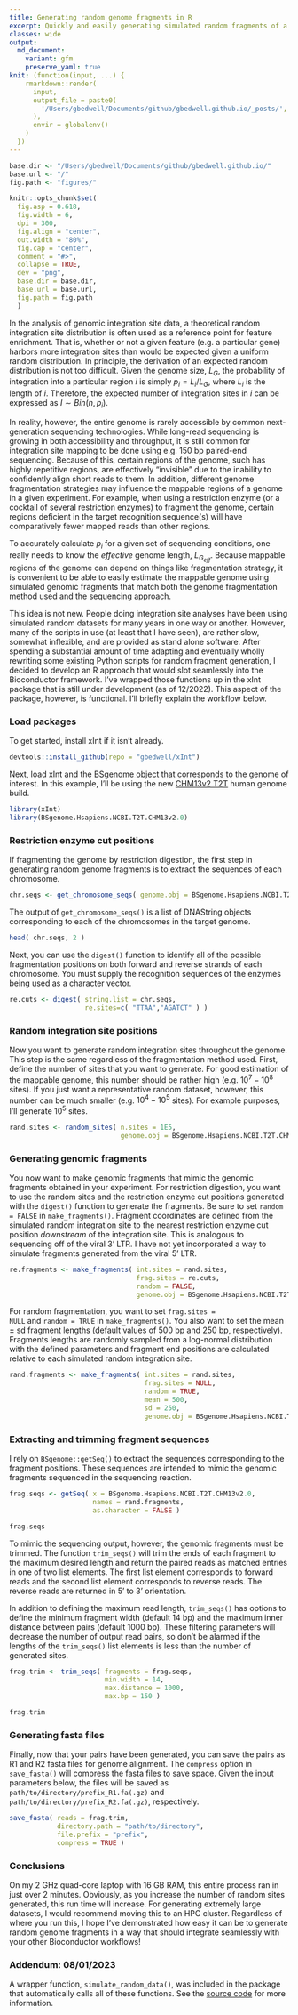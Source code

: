 ```yaml
---
title: Generating random genome fragments in R
excerpt: Quickly and easily generating simulated random fragments of a chosen genome.
classes: wide
output:
  md_document:
    variant: gfm
    preserve_yaml: true
knit: (function(input, ...) {
    rmarkdown::render(
      input,
      output_file = paste0(
        '/Users/gbedwell/Documents/github/gbedwell.github.io/_posts/', '2022-12-27', '-', 'random-genome-fragments','.md'
      ),
      envir = globalenv()
    )
  })
---
```


```r
base.dir <- "/Users/gbedwell/Documents/github/gbedwell.github.io/"
base.url <- "/"
fig.path <- "figures/"

knitr::opts_chunk$set(
  fig.asp = 0.618,
  fig.width = 6,
  dpi = 300,
  fig.align = "center",
  out.width = "80%",
  fig.cap = "center",
  comment = "#>",
  collapse = TRUE,
  dev = "png",
  base.dir = base.dir, 
  base.url = base.url,
  fig.path = fig.path
  )
```

In the analysis of genomic integration site data, a theoretical random integration site distribution is often used as a reference point for feature enrichment. That is, whether or not a given feature (e.g. a particular gene) harbors more integration sites than would be expected given a uniform random distribution. In principle, the derivation of an expected random distribution is not too difficult. Given the genome size, $L_G$, the probability of integration into a particular region $i$ is simply $p_i = L_i/L_G$, where $L_i$ is the length of $i$. Therefore, the expected number of integration sites in $i$ can be expressed as $I \sim Bin(n, p_i)$.

In reality, however, the entire genome is rarely accessible by common next-generation sequencing technologies. While long-read sequencing is growing in both accessibility and throughput, it is still common for integration site mapping to be done using e.g. 150 bp paired-end sequencing. Because of this, certain regions of the genome, such has highly repetitive regions, are effectively "invisible" due to the inability to confidently align short reads to them. In addition, different genome fragmentation strategies may influence the mappable regions of a genome in a given experiment. For example, when using a restriction enzyme (or a cocktail of several restriction enzymes) to fragment the genome, certain regions deficient in the target recognition sequence(s) will have comparatively fewer mapped reads than other regions.

To accurately calculate $p_i$ for a given set of sequencing conditions, one really needs to know the <i>effective</i> genome length, $L_{G_{eff}}$. Because mappable regions of the genome can depend on things like fragmentation strategy, it is convenient to be able to easily estimate the mappable genome using simulated genomic fragments that match both the genome fragmentation method used and the sequencing approach.

This idea is not new. People doing integration site analyses have been using simulated random datasets for many years in one way or another. However, many of the scripts in use (at least that I have seen), are rather slow, somewhat inflexible, and are provided as stand alone software. After spending a substantial amount of time adapting and eventually wholly rewriting some existing Python scripts for random fragment generation, I decided to develop an R approach that would slot seamlessly into the Bioconductor framework. I've wrapped those functions up in the xInt package that is still under development (as of 12/2022). This aspect of the package, however, is functional. I'll briefly explain the workflow below.

### Load packages

To get started, install xInt if it isn't already.

```r
devtools::install_github(repo = "gbedwell/xInt")
```

Next, load xInt and the [BSgenome object](https://bioconductor.org/packages/release/bioc/html/BSgenome.html) that corresponds to the genome of interest. In this example, I'll be using the new [CHM13v2 T2T](https://bioconductor.org/packages/release/data/annotation/html/BSgenome.Hsapiens.NCBI.T2T.CHM13v2.0.html) human genome build.

```r
library(xInt)
library(BSgenome.Hsapiens.NCBI.T2T.CHM13v2.0)
```

### Restriction enzyme cut positions

If fragmenting the genome by restriction digestion, the first step in generating random genome fragments is to extract the sequences of each chromosome.

```r
chr.seqs <- get_chromosome_seqs( genome.obj = BSgenome.Hsapiens.NCBI.T2T.CHM13v2.0 )
```

The output of <code>get_chromosome_seqs()</code> is a list of DNAString objects corresponding to each of the chromosomes in the target genome.

```r
head( chr.seqs, 2 )
```
Next, you can use the <code>digest()</code> function to identify all of the possible fragmentation positions on both forward and reverse strands of each chromosome. You must supply the recognition sequences of the enzymes being used as a character vector.

```r
re.cuts <- digest( string.list = chr.seqs, 
                   re.sites=c( "TTAA","AGATCT" ) )
```

### Random integration site positions

Now you want to generate random integration sites throughout the genome. This step is the same regardless of the fragmentation method used. First, define the number of sites that you want to generate. For good estimation of the mappable genome, this number should be rather high (e.g. $10^7-10^8$ sites). If you just want a representative random dataset, however, this number can be much smaller (e.g. $10^4-10^5$ sites). For example purposes, I'll generate $10^5$ sites.

```r
rand.sites <- random_sites( n.sites = 1E5,
                            genome.obj = BSgenome.Hsapiens.NCBI.T2T.CHM13v2.0 )
```

### Generating genomic fragments

You now want to make genomic fragments that mimic the genomic fragments obtained in your experiment. For restriction digestion, you want to use the random sites and the restriction enzyme cut positions generated with the <code>digest()</code> function to generate the fragments. Be sure to set <code>random = FALSE</code> in <code>make_fragments()</code>. Fragment coordinates are defined from the simulated random integration site to the nearest restriction enzyme cut position <i>downstream</i> of the integration site. This is analogous to sequencing off of the viral 3' LTR. I have not yet incorporated a way to simulate fragments generated from the viral 5' LTR.

```r
re.fragments <- make_fragments( int.sites = rand.sites,
                                frag.sites = re.cuts,
                                random = FALSE,
                                genome.obj = BSgenome.Hsapiens.NCBI.T2T.CHM13v2.0 )
```

For random fragmentation, you want to set <code>frag.sites = NULL</code> and <code>random = TRUE</code> in <code>make_fragments()</code>. You also want to set the mean ± sd fragment lengths (default values of 500 bp and 250 bp, respectively). Fragments lengths are randomly sampled from a log-normal distribution with the defined parameters and fragment end positions are calculated relative to each simulated random integration site.

```r
rand.fragments <- make_fragments( int.sites = rand.sites,
                                  frag.sites = NULL, 
                                  random = TRUE,
                                  mean = 500, 
                                  sd = 250,
                                  genome.obj = BSgenome.Hsapiens.NCBI.T2T.CHM13v2.0 )
```

### Extracting and trimming fragment sequences

I rely on <code>BSgenome::getSeq()</code> to extract the sequences corresponding to the fragment positions. These sequences are intended to mimic the genomic fragments sequenced in the sequencing reaction.

```r
frag.seqs <- getSeq( x = BSgenome.Hsapiens.NCBI.T2T.CHM13v2.0,
                     names = rand.fragments,
                     as.character = FALSE )
```

```r
frag.seqs
```

To mimic the sequencing output, however, the genomic fragments must be trimmed. The function <code>trim_seqs()</code> will trim the ends of each fragment to the maximum desired length and return the paired reads as matched entries in one of two list elements. The first list element corresponds to forward reads and the second list element corresponds to reverse reads. The reverse reads are returned in 5' to 3' orientation.

In addition to defining the maximum read length, <code>trim_seqs()</code> has options to define the minimum fragment width (default 14 bp) and the maximum inner distance between pairs (default 1000 bp). These filtering parameters will decrease the number of output read pairs, so don't be alarmed if the lengths of the <code>trim_seqs()</code> list elements is less than the number of generated sites.

```r
frag.trim <- trim_seqs( fragments = frag.seqs,
                        min.width = 14,
                        max.distance = 1000,
                        max.bp = 150 )
```

```r
frag.trim
```

### Generating fasta files

Finally, now that your pairs have been generated, you can save the pairs as R1 and R2 fasta files for genome alignment. The <code>compress</code> option in <code>save_fasta()</code> will compress the fasta files to save space. Given the input parameters below, the files will be saved as <code>path/to/directory/prefix_R1.fa(.gz)</code> and <code>path/to/directory/prefix_R2.fa(.gz)</code>, respectively.

```r
save_fasta( reads = frag.trim,
            directory.path = "path/to/directory",
            file.prefix = "prefix",
            compress = TRUE )
```

### Conclusions

On my 2 GHz quad-core laptop with 16 GB RAM, this entire process ran in just over 2 minutes. Obviously, as you increase the number of random sites generated, this run time will increase. For generating extremely large datasets, I would recommend moving this to an HPC cluster. Regardless of where you run this, I hope I've demonstrated how easy it can be to generate random genome fragments in a way that should integrate seamlessly with your other Bioconductor workflows!


### Addendum: 08/01/2023

A wrapper function, <code>simulate_random_data()</code>, was included in the package that automatically calls all of these functions. See the [source code](https://github.com/gbedwell/xInt/blob/master/R/simulate_random_data.R) for more information.
